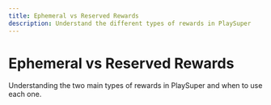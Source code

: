 ```yaml
---
title: Ephemeral vs Reserved Rewards
description: Understand the different types of rewards in PlaySuper
---
```



# Ephemeral vs Reserved Rewards

Understanding the two main types of rewards in PlaySuper and when to use each one.
